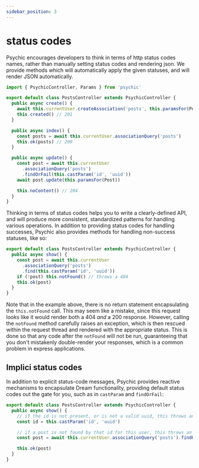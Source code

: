 ```yaml
---
sidebar_position: 3
---
```



# status codes

Psychic encourages developers to think in terms of http status codes names, rather than manually setting status codes and rendering json. We provide methods which will automatically apply the given statuses, and will render JSON automatically.

```ts
import { PsychicController, Params } from 'psychic'

export default class PostsController extends PsychicController {
  public async create() {
    await this.currentUser.createAssociation('posts', this.paramsFor(Post))
    this.created() // 201
  }

  public async index() {
    const posts = await this.currentUser.associationQuery('posts')
    this.ok(posts) // 200
  }

  public async update() {
    const post = await this.currentUser
      .associationQuery('posts')
      .findOrFail(this.castParam('id', 'uuid'))
    await post.update(this.paramsFor(Post))

    this.noContent() // 204
  }
}
```

Thinking in terms of status codes helps you to write a clearly-defined API, and will produce more consistent, standardized patterns for handling various operations. In addition to providing status codes for handling successes, Psychic also provides methods for handling non-success statuses, like so:

```ts
export default class PostsController extends PsychicController {
  public async show() {
    const post = await this.currentUser
      .associationQuery('posts')
      .find(this.castParam('id', 'uuid'))
    if (!post) this.notFound() // throws a 404
    this.ok(post)
  }
}
```

Note that in the example above, there is no return statement encapsulating the `this.notFound` call. This may seem like a mistake, since this request looks like it would render both a 404 _and_ a 200 response. However, calling the `notFound` method carefully raises an exception, which is then rescued within the request thread and rendered with the appropriate status. This is done so that any code after the `notFound` will not be run, guaranteeing that you don't mistakenly double-render your responses, which is a common problem in express applications.

## Implici status codes

In addition to explicit status-code messages, Psychic provides reactive mechanisms to encapsulate Dream functionality, providing default status codes out the gate for you, such as in `castParam` and `findOrFail`:

```ts
export default class PostsController extends PsychicController {
  public async show() {
    // if the id is not present, or is not a valid uuid, this throws an error which Psychic converts to a 400
    const id = this.castParam('id', 'uuid')

    // if a post is not found by that id for this user, this throws an error which Psychic converts to a 404
    const post = await this.currentUser.associationQuery('posts').findOrFail(id)

    this.ok(post)
  }
}
```
